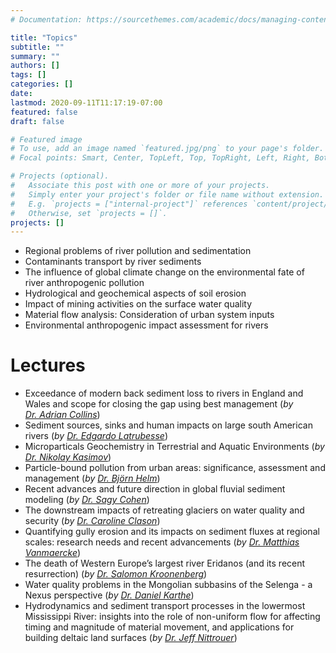 ```yaml
---
# Documentation: https://sourcethemes.com/academic/docs/managing-content/

title: "Topics"
subtitle: ""
summary: ""
authors: []
tags: []
categories: []
date: 
lastmod: 2020-09-11T11:17:19-07:00
featured: false
draft: false

# Featured image
# To use, add an image named `featured.jpg/png` to your page's folder.
# Focal points: Smart, Center, TopLeft, Top, TopRight, Left, Right, BottomLeft, Bottom, BottomRight.

# Projects (optional).
#   Associate this post with one or more of your projects.
#   Simply enter your project's folder or file name without extension.
#   E.g. `projects = ["internal-project"]` references `content/project/deep-learning/index.md`.
#   Otherwise, set `projects = []`.
projects: []
---
```


-   Regional problems of river pollution and sedimentation
-   Contaminants transport by river sediments
-   The influence of global climate change on the environmental fate of river anthropogenic pollution
-   Hydrological and geochemical aspects of soil erosion
-   Impact of mining activities on the surface water quality
-   Material flow analysis: Consideration of urban system inputs
-   Environmental anthropogenic impact assessment for rivers

# Lectures

-   Exceedance of modern back sediment loss to rivers in England and Wales and scope for closing the gap using best management (*by [Dr. Adrian Collins](/authors/adrian/)*)
-   Sediment sources, sinks and human impacts on large south American rivers (*by [Dr. Edgardo Latrubesse](/authors/latrubesse/)*)
- Microparticals Geochemistry in Terrestrial and Aquatic Environments (*by [Dr. Nikolay Kasimov](/authors/kasimov/)*)
- Particle-bound pollution from urban areas: significance, assessment and management (*by [Dr. Björn Helm](/authors/helm/)*)
- Recent advances and future direction in global fluvial sediment modeling (*by [Dr. Sagy Cohen](/authors/cohen/)*)
- The downstream impacts of retreating glaciers on water quality and security (*by [Dr. Caroline Clason](/authors/clason/)*)
- Quantifying gully erosion and its impacts on sediment fluxes at regional scales: research needs and recent advancements (*by [Dr. Matthias Vanmaercke](/authors/vanmaercke/)*)
- The death of Western Europe's largest river Eridanos (and its recent resurrection) (*by [Dr. Salomon Kroonenberg](/authors/salomon/)*)
- Water quality problems in the Mongolian subbasins of the Selenga - a Nexus perspective (*by [Dr. Daniel Karthe](/authors/karthe/)*)
- Hydrodynamics and sediment transport processes in the lowermost Mississippi River: insights into the role of non-uniform flow for affecting timing and magnitude of material movement, and applications for building deltaic land surfaces (*by [Dr. Jeff Nittrouer](/authors/jeff/)*)
